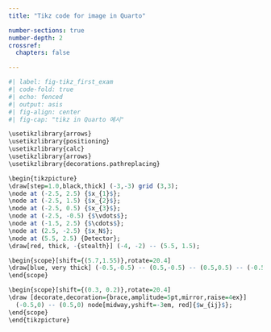 ```yaml
---
title: "Tikz code for image in Quarto"

number-sections: true
number-depth: 2
crossref:
  chapters: false

---
```




```r
#| label: fig-tikz_first_exam
#| code-fold: true
#| echo: fenced
#| output: asis
#| fig-align: center
#| fig-cap: "tikz in Quarto 예시"

\usetikzlibrary{arrows}
\usetikzlibrary{positioning}
\usetikzlibrary{calc}
\usetikzlibrary{arrows}
\usetikzlibrary{decorations.pathreplacing}

\begin{tikzpicture}
\draw[step=1.0,black,thick] (-3,-3) grid (3,3);
\node at (-2.5, 2.5) {$x_{1}$};
\node at (-2.5, 1.5) {$x_{2}$};
\node at (-2.5, 0.5) {$x_{3}$};
\node at (-2.5, -0.5) {$\vdots$};
\node at (-1.5, 2.5) {$\cdots$};
\node at (2.5, -2.5) {$x_N$};
\node at (5.5, 2.5) {Detector};
\draw[red, thick, -{stealth}] (-4, -2) -- (5.5, 1.5);

\begin{scope}[shift={(5.7,1.55)},rotate=20.4]
\draw[blue, very thick] (-0.5,-0.5) -- (0.5,-0.5) -- (0.5,0.5) -- (-0.5,0.5); 
\end{scope}

\begin{scope}[shift={(0.3, 0.2)},rotate=20.4]
\draw [decorate,decoration={brace,amplitude=5pt,mirror,raise=4ex}]
  (-0.5,0) -- (0.5,0) node[midway,yshift=-3em, red]{$w_{ij}$};
\end{scope}
\end{tikzpicture}
```

</br>


